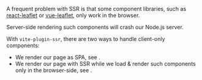 
A frequent problem with SSR is that some component libraries,
such as [react-leaflet](https://github.com/PaulLeCam/react-leaflet) or [vue-leaflet](https://github.com/vue-leaflet/vue-leaflet),
only work in the browser.

Server-side rendering such components will crash our Node.js server.

With `vite-plugin-ssr`, there are two ways to handle client-only components:
 - We render our page as SPA, see <Link href="/render-modes" />.
 - We render our page with SSR while we load & render such components only in the browser-side, see <Link href="/dynamic-import" />.
